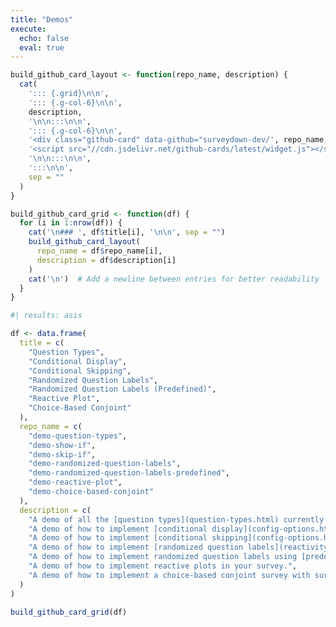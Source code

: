 ```yaml
---
title: "Demos"
execute: 
  echo: false
  eval: true
---
```


```r
build_github_card_layout <- function(repo_name, description) {
  cat(
    '::: {.grid}\n\n',
    '::: {.g-col-6}\n\n',
    description,
    '\n\n:::\n\n',
    '::: {.g-col-6}\n\n',
    '<div class="github-card" data-github="surveydown-dev/', repo_name, '" data-width="400" data-height="153" data-theme="default"></div>\n',
    '<script src="//cdn.jsdelivr.net/github-cards/latest/widget.js"></script>\n',
    '\n\n:::\n\n',
    ':::\n\n',
    sep = ""
  )
}

build_github_card_grid <- function(df) {
  for (i in 1:nrow(df)) {
    cat('\n### ', df$title[i], '\n\n', sep = "")
    build_github_card_layout(
      repo_name = df$repo_name[i],
      description = df$description[i]
    )
    cat('\n')  # Add a newline between entries for better readability
  }
}
```

```r
#| results: asis

df <- data.frame(
  title = c(
    "Question Types", 
    "Conditional Display", 
    "Conditional Skipping", 
    "Randomized Question Labels",
    "Randomized Question Labels (Predefined)",
    "Reactive Plot",
    "Choice-Based Conjoint"
  ),
  repo_name = c(
    "demo-question-types", 
    "demo-show-if", 
    "demo-skip-if", 
    "demo-randomized-question-labels",
    "demo-randomized-question-labels-predefined",
    "demo-reactive-plot",
    "demo-choice-based-conjoint"
  ),
  description = c(
    "A demo of all the [question types](question-types.html) currently supported by surveydown.",
    "A demo of how to implement [conditional display](config-options.html#conditional-display) (showing a question based on a previous response).",
    "A demo of how to implement [conditional skipping](config-options.html#conditional-skipping) (skipping to a page based on a previous response).",
    "A demo of how to implement [randomized question labels](reactivity.html#randomizing-question-labels).",
    "A demo of how to implement randomized question labels using [predefined random labels](reactivity.html#pre-defined-randomization).",
    "A demo of how to implement reactive plots in your survey.", 
    "A demo of how to implement a choice-based conjoint survey with surveydown."
  )
)

build_github_card_grid(df)
```